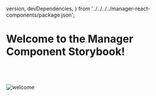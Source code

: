   version,
  devDependencies,
} from '../../../../manager-react-components/package.json';

<Meta title="Manager React Components/Introduction" />

# Welcome to the Manager Component Storybook!

<div>
  <Links
    type={LINK_TYPE.external}
    label={`Library package version ${version}`}
    href="https://github.com/ovh/manager/tree/master/packages/manager-react-components"
    target="_blank"
  />
  <br />
</div>
<div>
  <Links
    type={LINK_TYPE.external}
    label={`@ovhcloud/ods-components and @ovhcloud/ods-themes version ${devDependencies['@ovhcloud/ods-components']}`}
    href="https://ovh.github.io/design-system/v18.3.0/?path=/docs/ovhcloud-design-system-welcome--docs"
    target="_blank"
  />
  <br />
</div>
<div>
  <br />
  <img
    src="https://th.bing.com/th/id/R.173e08cbab5c318ff60d0e2445c8aafd?rik=WDLPHDEItBd4Bw&pid=ImgRaw&r=0"
    alt="welcome"
  />
</div>
